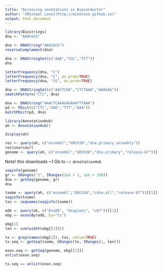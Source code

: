 ```yaml
---
title: "Accessing annotations in Bioconductor"
author: "[Michael Love](http://mikelove.github.io)"
output: html_document
---
```


```r
library(Biostrings)
dna <- "AAACGCG"
```

```r
dna <- DNAString("AAACGCG")
reverseComplement(dna)
```

```r
dna <- DNAStringSet(c("AAA","CGC","TCT"))
dna
```

```r
letterFrequency(dna, "C")
letterFrequency(dna, "C", as.prob=TRUE)
letterFrequency(dna, "CG", as.prob=TRUE)
```

```r
dna <- DNAStringSet(c("AACTCAA","CTCTAAA","AAAGAG"))
vmatchPattern("CTC", dna)
```

```r
dna <- DNAString("AAACTCAAAGAGAAATTTAAA")
pd <- PDict(c("CTC","GAG","TTT","AAA"))
matchPDict(pd, dna)
```

```r
library(AnnotationHub)
ah <- AnnotationHub()
```

```r
display(ah)
```

```r
res <- query(ah, c("ensembl","GRCh38","dna.primary_assembly"))
res$sourceurl
genome <- query(ah, c("ensembl","GRCh38","dna.primary","release-87"))[[1]]
```

Note! this downloads ~1 Gb to `~/.AnnotationHub`

```r
seqinfo(genome)
gr <- GRanges("1", IRanges(1e6 + 1, 1e6 + 100))
dna <- getSeq(genome, gr)
dna
```

```r
txome <- query(ah, c("ensembl","GRCh38","cdna.all","release-87"))[[1]]
seqinfo(txome)
txs <- seqnames(seqinfo(txome))
```

```r
edb <- query(ah, c("EnsDb", "Hsapiens", "v87"))[[1]]
ebg <- exonsBy(edb, by="tx")
```

```r
ebg[1]
len <- sum(width(ebg[[1]]))
```

```r
tx <- grep(names(ebg[1]), txs, value=TRUE)
tx.seq <- getSeq(txome, GRanges(tx, IRanges(1, len)))
```

```r
exon.seq <- getSeq(genome, ebg[[1]])
unlist(exon.seq)
```

```r
tx.seq == unlist(exon.seq)
```
